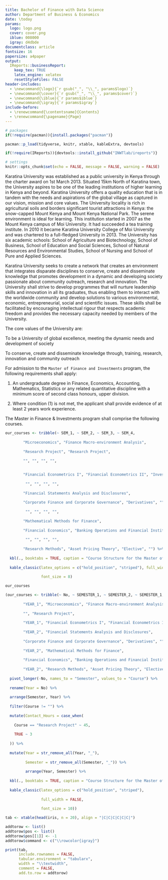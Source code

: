 ```yaml
---
title: Bachelor of Finance with Data Science
author: Department of Business & Economics
date: \today
params:
  logo: logo.png
  cover: cover.png
  iblue: 008000
  igray: d4dbde
documentclass: article
fontsize: 16
papersize: a4paper
output: 
  IReports::businessReport:
    keep_tex: TRUE
    latex_engine: xelatex
    resetStyleFiles: FALSE
header-includes: 
  - \newcommand{\logo}{`r gsub("_", "\\_", params$logo)`}
  - \newcommand{\cover}{`r gsub("_", "\\_", params$cover)`}
  - \newcommand{\iblue}{`r params$iblue`}
  - \newcommand{\igray}{`r params$igray`}
include-before:
  - \renewcommand{\contentsname}{Contents}
  - \renewcommand{\pagename}{Page}
---
```




```r
# packages
if(!require(pacman)){install.packages("pacman")}

pacman::p_load(tidyverse, knitr, xtable, kableExtra, devtools)

if(!require(IReports)){devtools::install_github("INWTlab/ireports")}

# settings
knitr::opts_chunk$set(echo = FALSE, message = FALSE, warning = FALSE)
```

\maketitle
\tableofcontents
\addcontentsline{toc}{section}{Contents}
\clearpage


\section{INTRODUCTION}

\subsection{Background Information}

Karatina University was established as a public university in Kenya through the charter award on 1st March 2013. Situated 15km North of Karatina town, the University aspires to be one of the leading institutions of higher learning in Kenya and beyond. Karatina University offers a quality education that is in tandem with the needs and aspirations of the global village as captured in our vision, mission and core values. The University locality is rich in agricultural soils and borders significant tourist attractions in Kenya: the snow-capped Mount Kenya and Mount Kenya National Park. The serene environment is ideal for learning. This institution started in 2007 as the Mount Kenya campus of Moi University. It had succeeded a tea training institute. In 2010 it became Karatina University College of Moi University and was chartered to a full-fledged University in 2013. The University has six academic schools: School of Agriculture and Biotechnology, School of Business, School of Education and Social Sciences, School of Natural Resources and Environmental Studies, School of Nursing and School of Pure and Applied Sciences.


\section{PHILOSOPHY OF THE UNIVERSITY}
Karatina University seeks to create a network that creates an environment that integrates disparate disciplines to conserve, create and disseminate knowledge that promotes development in a dynamic and developing society passionate about community outreach, research and innovation.  The University shall strive to develop programmes that will nurture leadership skills and innovation in all its graduates, thus enabling them to interact with the worldwide community and develop solutions to various environmental, economic, entrepreneurial, social and scientific issues. These skills shall be facilitated by encouraging intellectual rigour that respects academic freedom and provides the necessary capacity needed by members of the University.

\subsection{Core Values}
The core values of the University are:

\begin{center}

Equity

Teamwork

Meritocracy

Academic Freedom

Accountability

Excellence

Probity

\end{center}

\subsection{Vision}

To be a University of global excellence, meeting the dynamic needs and development of society

\subsection{Mission}
To conserve, create and disseminate knowledge through, training, research, innovation and community outreach


\section{Minimum Admission Requirements}

For admission to the `Master of Finance and Investments` program, the following requirements shall apply: 

1. An undergraduate degree in Finance, Economics, Accounting, Mathematics, Statistics or any related quantitative discipline with a minimum score of second class honours, upper division. 

2. Where condition (1) is not met, the applicant shall provide evidence of at least 2 years work experience. 

\subsection{Course Overview}

The Master in Finance & Investments program shall comprise the following courses. 


```r
our_courses <- tribble(~ SEM_1, ~ SEM_2, ~ SEM_3, ~ SEM_4,
        
        "Microeconomics", "Finance Macro-environment Analysis", 
        
        "Research Project", "Research Project",
        
        "", "", "", "",

        
        "Financial Econometrics I", "Financial Econometrics II", "Investments", "",
        
         "", "", "", "",
        
        "Financial Statements Analysis and Disclosures",
        
        "Corporate Finance and Corporate Governance", "Derivatives", "",
        
         "", "", "", "",
        
        "Mathematical Methods for Finance", 
        
        "Financial Economics", "Banking Operations and Financial Institutions Management", "", 
        
         "", "", "", "",
        
        "Research Methods", "Asset Pricing Theory", "Elective", "") %>% 
  
  kbl(., booktabs = TRUE, caption = "Course Structure for the Master of Finance and Investments Program") %>% 
  
  kable_classic(latex_options = c("hold_position", "striped"), full_width = TRUE, 
                
                font_size = 8)

our_courses
```



```r

(our_courses <- tribble(~ No, ~ SEMESTER_1, ~ SEMESTER_2, ~ SEMESTER_1, ~ SEMESTER_2,
        
        "YEAR_1", "Microeconomics", "Finance Macro-environment Analysis", 
        
        "", "Research Project", 
        
        "YEAR_1", "Financial Econometrics I", "Financial Econometrics II", "Investments", "", 
        
        "YEAR_2", "Financial Statements Analysis and Disclosures",
        
        "Corporate Finance and Corporate Governance", "Derivatives", "",
        
        "YEAR_2", "Mathematical Methods for Finance", 
        
        "Financial Economics", "Banking Operations and Financial Institutions Management", "", 
        
        "YEAR_2", "Research Methods", "Asset Pricing Theory", "Elective", "") %>% 
  
  pivot_longer(-No, names_to = "Semester", values_to = "Course") %>% 
  
  rename(Year = No) %>% 
  
  arrange(Semester, Year) %>% 
  
  filter(Course != "") %>% 
  
  mutate(Contact_Hours = case_when(
    
    Course == "Research Project" ~ 45,
    
    TRUE ~ 3
    
  )) %>% 
  
  mutate(Year = str_remove_all(Year, "_"),
         
         Semester = str_remove_all(Semester, "_")) %>% 
         
         arrange(Year, Semester) %>% 
  
  kbl(., booktabs = TRUE, caption = "Course Structure for the Master of Finance and Investments Program") %>% 
  
  kable_classic(latex_options = c("hold_position", "striped"), 
                
                full_width = FALSE,
                
                font_size = 10))
```

\section{Second Section}

```r
tab <- xtable(head(iris, n = 20), align = "|C|C|C|C|C|C|")

addtorow <- list()
addtorow$pos <- list()
addtorow$pos[[1]] <- -1
addtorow$command <- c("\\rowcolor{igray}")

print(tab,
      include.rownames = FALSE,
      tabular.environment = "tabularx",
      width = "\\textwidth",
      comment = FALSE,
      add.to.row = addtorow)
```

